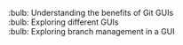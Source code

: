 :bulb: Understanding the benefits of Git GUIs<br>
:bulb: Exploring different GUIs<br>
:bulb: Exploring branch management in a GUI<br>